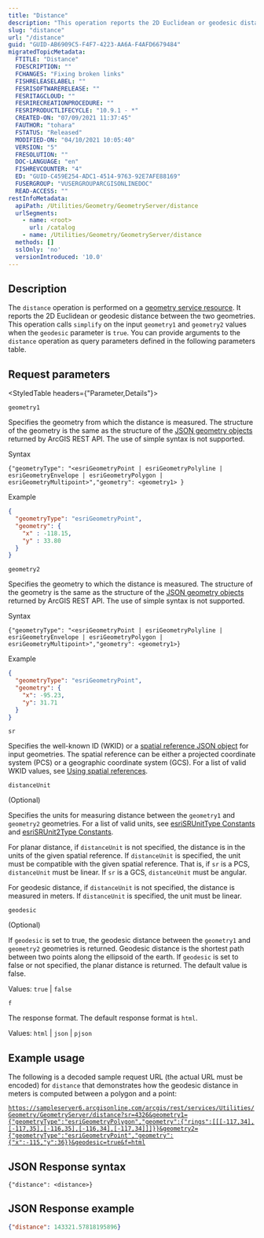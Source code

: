 ```yaml
---
title: "Distance"
description: "This operation reports the 2D Euclidean or geodesic distance between the two geometries."
slug: "distance"
url: "/distance"
guid: "GUID-AB6909C5-F4F7-4223-AA6A-F4AFD6679484"
migratedTopicMetadata:
  FTITLE: "Distance"
  FDESCRIPTION: ""
  FCHANGES: "Fixing broken links"
  FISHRELEASELABEL: ""
  FESRISOFTWARERELEASE: ""
  FESRITAGCLOUD: ""
  FESRIRECREATIONPROCEDURE: ""
  FESRIPRODUCTLIFECYCLE: "10.9.1 - *"
  CREATED-ON: "07/09/2021 11:37:45"
  FAUTHOR: "tohara"
  FSTATUS: "Released"
  MODIFIED-ON: "04/10/2021 10:05:40"
  VERSION: "5"
  FRESOLUTION: ""
  DOC-LANGUAGE: "en"
  FISHREVCOUNTER: "4"
  ED: "GUID-C459E254-ADC1-4514-9763-92E7AFE88169"
  FUSERGROUP: "VUSERGROUPARCGISONLINEDOC"
  READ-ACCESS: ""
restInfoMetadata:
  apiPath: /Utilities/Geometry/GeometryServer/distance
  urlSegments:
    - name: <root>
      url: /catalog
    - name: /Utilities/Geometry/GeometryServer/distance
  methods: []
  sslOnly: 'no'
  versionIntroduced: '10.0'
---
```


## Description

The `distance` operation is performed on a [geometry service resource](/geometry-service). It reports the 2D Euclidean or geodesic distance between the two geometries. This operation calls `simplify` on the input `geometry1` and `geometry2` values when the `geodesic` parameter is `true`. You can provide arguments to the `distance` operation as query parameters defined in the following parameters table.

## Request parameters

<StyledTable headers={"Parameter,Details"}>

<StyledTableRow>

<StyledTableCell cellStyle="markdown">

`geometry1` 

</StyledTableCell>

<StyledTableCell cellStyle="markdown">

Specifies the geometry from which the distance is measured. The structure of the geometry is the same as the structure of the [JSON geometry objects](/geometry-objects) returned by ArcGIS REST API. The use of simple syntax is not supported.

Syntax

```other
{"geometryType": "<esriGeometryPoint | esriGeometryPolyline | esriGeometryEnvelope | esriGeometryPolygon | esriGeometryMultipoint>","geometry": <geometry1> }
```

Example

```json
{
  "geometryType": "esriGeometryPoint",
  "geometry": {
    "x" : -118.15, 
    "y" : 33.80
  }
}
```

</StyledTableCell>
</StyledTableRow>

<StyledTableRow>
<StyledTableCell cellStyle="markdown">

`geometry2` 

</StyledTableCell>

<StyledTableCell cellStyle="markdown">

Specifies the geometry to which the distance is measured. The structure of the geometry is the same as the structure of the [JSON geometry objects](/geometry-objects) returned by ArcGIS REST API. The use of simple syntax is not supported.

Syntax

```other
{"geometryType": "<esriGeometryPoint | esriGeometryPolyline | esriGeometryEnvelope | esriGeometryPolygon | esriGeometryMultipoint>","geometry": <geometry1>}

```

Example

```json
{
  "geometryType": "esriGeometryPoint",
  "geometry": {
    "x": -95.23,
    "y": 31.71
  }
}
```

</StyledTableCell>
</StyledTableRow>

<StyledTableRow>
<StyledTableCell cellStyle="markdown">

`sr` 

</StyledTableCell>

<StyledTableCell cellStyle="markdown">

Specifies the well-known ID (WKID) or a [spatial reference JSON object](/geometry-objects#spatial-reference) for input geometries. The spatial reference can be either a projected coordinate system (PCS) or a geographic coordinate system (GCS). For a list of valid WKID values, see [Using spatial references](/using-spatial-references).

</StyledTableCell>
</StyledTableRow>

<StyledTableRow>
<StyledTableCell cellStyle="markdown">

`distanceUnit` 

(Optional)

</StyledTableCell>

<StyledTableCell cellStyle="markdown">

Specifies the units for measuring distance between the `geometry1` and `geometry2` geometries. For a list of valid units, see [esriSRUnitType Constants](http://resources.arcgis.com/en/help/arcobjects-cpp/componenthelp/index.html#/esriSRUnitType_Constants/000w00000042000000/) and [esriSRUnit2Type Constants](http://resources.arcgis.com/en/help/arcobjects-cpp/componenthelp/index.html#/esriSRUnitType_Constants/000w00000041000000/).

For planar distance, if `distanceUnit` is not specified, the distance is in the units of the given spatial reference. If `distanceUnit` is specified, the unit must be compatible with the given spatial reference. That is, if `sr` is a PCS, `distanceUnit` must be linear. If `sr` is a GCS, `distanceUnit` must be angular.

For geodesic distance, if `distanceUnit` is not specified, the distance is measured in meters. If `distanceUnit` is specified, the unit must be linear.

</StyledTableCell>
</StyledTableRow>

<StyledTableRow>
<StyledTableCell cellStyle="markdown">

`geodesic` 

(Optional)

</StyledTableCell>

<StyledTableCell cellStyle="markdown">

If `geodesic` is set to true, the geodesic distance between the `geometry1`  and `geometry2` geometries is returned. Geodesic distance is the shortest path between two points along the ellipsoid of the earth. If `geodesic`  is set to false or not specified, the planar distance is returned. The default value is false.

Values: `true`  \| `false` 

</StyledTableCell>
</StyledTableRow>

<StyledTableRow>
<StyledTableCell cellStyle="markdown">

`f` 

</StyledTableCell>

<StyledTableCell cellStyle="markdown">

The response format. The default response format is `html`.

Values: `html`  \| `json`  \| `pjson` 

</StyledTableCell>
</StyledTableRow>

</StyledTable>

## Example usage

The following is a decoded sample request URL (the actual URL must be encoded) for `distance` that demonstrates how the geodesic distance in meters is computed between a polygon and a point:

[`https://sampleserver6.arcgisonline.com/arcgis/rest/services/Utilities/Geometry/GeometryServer/distance?sr=4326&geometry1={"geometryType":"esriGeometryPolygon","geometry":{"rings":[[[-117,34],[-117,35],[-116,35],[-116,34],[-117,34]]]}}&geometry2={"geometryType":"esriGeometryPoint","geometry":{"x":-115,"y":36}}&geodesic=true&f=html`](https://sampleserver6.arcgisonline.com/arcgis/rest/services/Utilities/Geometry/GeometryServer/distance?sr=4326&geometry1=%7B%22geometryType%22%3A%22esriGeometryPolygon%22%2C%22geometry%22%3A%7B%22rings%22%3A%5B%5B%5B-117%2C34%5D%2C%5B-117%2C35%5D%2C%5B-116%2C35%5D%2C%5B-116%2C34%5D%2C%5B-117%2C34%5D%5D%5D%7D%7D&geometry2=%7B%22geometryType%22%3A%22esriGeometryPoint%22%2C%22geometry%22%3A%7B%22x%22%3A-115%2C%22y%22%3A36%7D%7D&geodesic=true&distanceUnit=&f=html)

## JSON Response syntax

```other
{"distance": <distance>}
```

## JSON Response example

```json
{"distance": 143321.57818195896}
```
